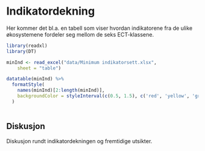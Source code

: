 # Indikatordekning

Her kommer det bl.a. en tabell som viser hvordan indikatorene fra de ulike økosystemene fordeler seg mellom de seks ECT-klassene.



```r
library(readxl)
library(DT)
```



```r
minInd <- read_excel("data/Minimum indikatorsett.xlsx", 
    sheet = "table")
```




```r
datatable(minInd) %>% 
  formatStyle(
    names(minInd)[2:length(minInd)],
    backgroundColor = styleInterval(c(0.5, 1.5), c('red', 'yellow', 'green')),
  )
  
```

## Diskusjon

Diskusjon rundt indikatordekningen og fremtidige utsikter.

